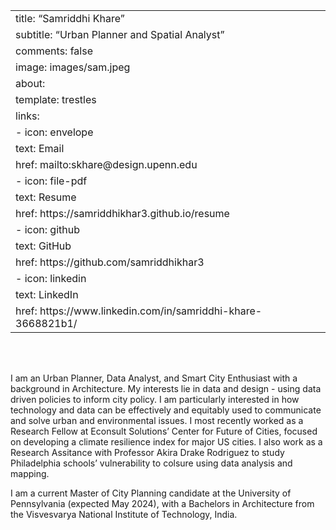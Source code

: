 
---
title: "Samriddhi Khare"
subtitle: "Urban Planner and Spatial Analyst"
comments: false
image: images/sam.jpeg
about:
  template: trestles
  links:
    - icon: envelope
      text: Email
      href: mailto:skhare@design.upenn.edu
    - icon: file-pdf
      text: Resume
      href: https://samriddhikhar3.github.io/resume
    - icon: github
      text: GitHub
      href: https://github.com/samriddhikhar3
    - icon: linkedin
      text: LinkedIn
      href: https://www.linkedin.com/in/samriddhi-khare-3668821b1/
---

::: {#hero-heading}
<br><br>

I am an Urban Planner, Data Analyst, and Smart City Enthusiast with a background in Architecture. My interests lie in data and design - using data driven policies to inform city policy. I am particularly interested in how technology and data can be effectively and equitably used to communicate and solve urban and environmental issues. I most recently worked as a Research Fellow at Econsult Solutions’ Center for Future of Cities, focused on developing a climate resilience index for major US cities. I also work as a Research Assitance with Professor Akira Drake Rodriguez to study Philadelphia schools' vulnerability to colsure using data analysis and mapping.  

I am a current Master of City Planning candidate at the University of Pennsylvania (expected May 2024), with a Bachelors in Architecture from the Visvesvarya National Institute of Technology, India.

:::